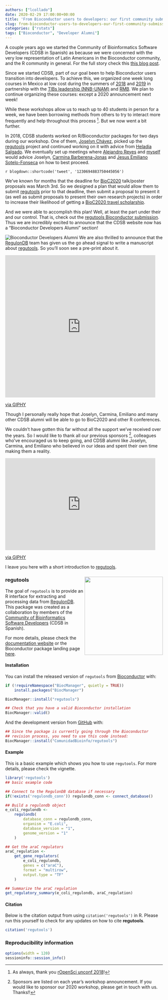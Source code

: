 ```yaml
---
authors: ["lcollado"]
date: 2020-02-29 17:00:00+00:00
title: 'From Bioconductor users to developers: our first community submission'
slug: from-bioconductor-users-to-developers-our-first-community-submission
categories: ["rstats"]
tags: ["Bioconductor", "Developer Alumni"]
---
```


<script async class="speakerdeck-embed" data-slide="14" data-id="b9dd0405a013420682e7d850ab439326" data-ratio="1.77777777777778" src="//speakerdeck.com/assets/embed.js"></script>

A couple years ago we started the Community of Bioinformatics Software Developers (CDSB in Spanish) as because we were concerned with the very low representation of Latin Americans in the Bioconductor community, and the R community in general. For the full story check this [this blog post](https://comunidadbioinfo.github.io/post/a-recap-of-cdsb-2018-the-start-of-a-community/).

<script async class="speakerdeck-embed" data-slide="16" data-id="b9dd0405a013420682e7d850ab439326" data-ratio="1.77777777777778" src="//speakerdeck.com/assets/embed.js"></script>

Since we started CDSB, part of our goal been to help Bioconductor users transition into developers. To achieve this, we organized one week long courses in Mexico at low cost during the summers of [2018](https://comunidadbioinfo.github.io/post/r-bioconductor-developers-workshop-2018/) and [2019](https://comunidadbioinfo.github.io/post/building-tidy-tools-cdsb-runconf-2019/) in partnership with the [TIBs leadership (NNB-UNAM)](http://congresos.nnb.unam.mx/) and [RMB](https://redmexicanadebioinformatica.org/). We plan to continue organizing these courses: except a 2020 announcement next week!

While these workshops allow us to reach up to 40 students in person for a week, we have been borrowing methods from others to try to interact more frequently and help throughout this process ^[As always, thank you [rOpenSci unconf 2018](https://unconf18.ropensci.org/)!]. But we now went a bit further.

In 2018, CDSB students worked on R/Bioconductor packages for two days during our workshop. One of them, [Joselyn Chávez](https://josschavezf.github.io/), picked up the [regutools](https://github.com/ComunidadBioInfo/regutools) project and continued working on it with advice from [Heladia Salgado](/authors/hsalgado). We eventually set up meetings where [Alejandro Reyes](http://alejandroreyes.org/) and [myself](http://lcolladotor.github.io/) would advice Joselyn, [Carmina Barberena-Jonas](/authors/carbarjon) and [Jesus Emiliano Sotelo-Fonseca](/authors/jemilianosf/) on how to best proceed. 

`r blogdown::shortcode('tweet', '1230694883750445056')`

We've known for months that the deadline for [BioC2020](https://bioc2020.bioconductor.org) talk/poster proposals was March 3rd. So we designed a plan that would allow them to submit [regutools](https://github.com/ComunidadBioInfo/regutools) prior to that deadline, then submit a proposal to present it (as well as submit proposals to present their own research projects) in order to increase their likelihood of getting a [BioC2020 travel scholarship](https://bioc2020.bioconductor.org/scholarships.html).

And we were able to accomplish this plan! Well, at least the part under their and our control. That is, check out the [regutools Bioconductor submission](https://github.com/Bioconductor/Contributions/issues/1393). Thus we are incredibly excited to announce that the CDSB website now has a "Bioconductor Developers Alumni" section!


![Bioconductor Developers Alumni](/img/regutools/alumni.png)
We are also thrilled to announce that the [RegulonDB](http://regulondb.ccg.unam.mx/) team has given us the go ahead signal to write a manuscript about [regutools](https://github.com/ComunidadBioInfo/regutools). So you'll soon see a pre-print about it.

<iframe src="https://giphy.com/embed/WsKVAem02Efuw" width="480" height="455" frameBorder="0" class="giphy-embed" allowFullScreen></iframe><p><a href="https://giphy.com/gifs/dancing-happy-excited-WsKVAem02Efuw">via GIPHY</a></p>

Though I personally really hope that Joselyn, Carmina, Emiliano and many other CDSB alumni will be able to go to BioC2020 and other R conferences.

We couldn't have gotten this far without all the support we've received over the years. So I would like to thank all our previous sponsors ^[Sponsors are listed on each year's workshop announcement. If you would like to sponsor our 2020 workshop, please get in touch with us. Thanks!!], colleagues who've encouraged us to keep going, and CDSB alumni like Joselyn, Carmina, and Emiliano who believed in our ideas and spent their own time making them a reality.

<iframe src="https://giphy.com/embed/yoJC2El7xJkYCadlWE" width="480" height="294" frameBorder="0" class="giphy-embed" allowFullScreen></iframe><p><a href="https://giphy.com/gifs/kiss-brad-pitt-thank-you-yoJC2El7xJkYCadlWE">via GIPHY</a></p>

I leave you here with a short introduction to [regutools](https://github.com/ComunidadBioInfo/regutools).





### regutools <img src="https://comunidadbioinfo.github.io/regutools/reference/figures/logo.png" align="right" width="250px"/> 


The goal of `regutools` is to provide an R interface for extracting and processing data from [RegulonDB](http://regulondb.ccg.unam.mx/). This package was created as a collaboration by members of the [Community of Bioinformatics Software Developers](https://comunidadbioinfo.github.io/) (CDSB in Spanish).

For more details, please check the [documentation website](http://comunidadbioinfo.github.io/regutools) or the Bioconductor package landing page [here](https://bioconductor.org/packages/regutools).

#### Installation

You can install the released version of `regutools` from [Bioconductor](http://bioconductor.org/) with:

```r
if (!requireNamespace("BiocManager", quietly = TRUE))
    install.packages("BiocManager")

BiocManager::install("regutools")

## Check that you have a valid Bioconductor installation
BiocManager::valid()
```

And the development version from [GitHub](https://github.com/) with:

```r
## Since the package is currently going through the Bioconductor
## revision process, you need to use this code instead:
BiocManager::install("ComunidadBioinfo/regutools")
```

#### Example

This is a basic example which shows you how to use `regutools`. For more details, please check the vignette.

```r
library('regutools')
## basic example code

## Connect to the RegulonDB database if necessary
if(!exists('regulondb_conn')) regulondb_conn <- connect_database()

## Build a regulondb object
e_coli_regulondb <-
    regulondb(
        database_conn = regulondb_conn,
        organism = "E.coli",
        database_version = "1",
        genome_version = "1"
    )

## Get the araC regulators
araC_regulation <-
    get_gene_regulators(
        e_coli_regulondb,
        genes = c("araC"),
        format = "multirow",
        output.type = "TF"
    )

## Summarize the araC regulation
get_regulatory_summary(e_coli_regulondb, araC_regulation)
```

#### Citation

Below is the citation output from using `citation('regutools')` in R. Please 
run this yourself to check for any updates on how to cite __regutools__.

```r
citation('regutools')
```


### Reproducibility information

```r
options(width = 120)
sessioninfo::session_info()
```


